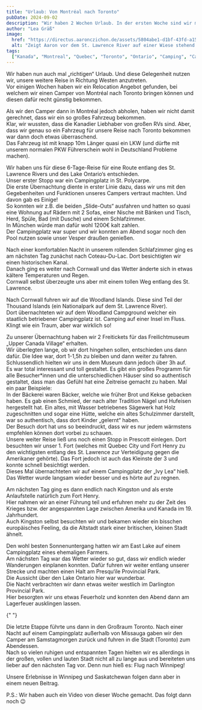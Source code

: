 ```yaml
---
title: "Urlaub: Von Montréal nach Toronto"
pubDate: 2024-09-02
description: "Wir haben 2 Wochen Urlaub. In der ersten Woche sind wir mit einem Camper von Montréal nach Toronto gereist."
author: "Lea Gräß"
image:
  href: "https://directus.aaronczichon.de/assets/5804abe1-d1bf-43fd-a15e-8e2a12ae06f1.jpg?quality=70&width=1600"
  alt: "Zeigt Aaron vor dem St. Lawrence River auf einer Wiese stehend. Hinter sich hält er die Flagge von Quebec mit ausgestreckten Armen."
tags:
  ["Kanada", "Montreal", "Quebec", "Toronto", "Ontario", "Camping", "Canadream"]
---
```



Wir haben nun auch mal „richtigen“ Urlaub. Und diese Gelegenheit nutzen wir, unsere weitere Reise in Richtung Westen anzutreten.  
Vor einigen Wochen haben wir ein Relocation Angebot gefunden, bei welchem wir einen Camper von Montréal nach Toronto bringen können und diesen dafür recht günstig bekommen.

Als wir den Camper dann in Montréal jedoch abholen, haben wir nicht damit gerechnet, dass wir ein so großes Fahrzeug bekommen.  
Klar, wir wussten, dass die Kanadier Liebhaber von großen RVs sind. Aber, dass wir genau so ein Fahrzeug für unsere Reise nach Toronto bekommen war dann doch etwas überraschend.  
Das Fahrzeug ist mit knapp 10m Länger quasi ein LKW (und dürfte mit unserem normalen PKW Führerschein wohl in Deutschland Probleme machen).

<DirectusImage assetId="d8302be1-8510-4adf-9b0e-1e6ea13d5a75.jpg" />

<DirectusImage assetId="dedba1a1-c8fd-4b84-b662-a6b394456837.jpg" />

Wir haben uns für diese 6-Tage-Reise für eine Route entlang des St. Lawrence Rivers und des Lake Ontario‘s entschieden.  
Unser erster Stopp war ein Campingplatz in St. Polycarpe.  
Die erste Übernachtung diente in erster Linie dazu, dass wir uns mit den Gegebenheiten und Funktionen unseres Campers vertraut machten. Und davon gab es Einige!  
So konnten wir z.B. die beiden „Slide-Outs“ ausfahren und hatten so quasi eine Wohnung auf Rädern mit 2 Sofas, einer Nische mit Bänken und Tisch, Herd, Spüle, Bad (mit Dusche) und einem Schlafzimmer.  
In München würde man dafür wohl 1200€ kalt zahlen.  
Der Campingplatz war super und wir konnten am Abend sogar noch den Pool nutzen sowie unser Vesper draußen genießen.

Nach einer komfortablen Nacht in unserem rollenden Schlafzimmer ging es am nächsten Tag zunächst nach Coteau-Du-Lac. Dort besichtigten wir einen historischen Kanal.  
Danach ging es weiter nach Cornwall und das Wetter änderte sich in etwas kältere Temperaturen und Regen.  
Cornwall selbst überzeugte uns aber mit einem tollen Weg entlang des St. Lawrence.

<DirectusImage assetId="7f25e905-40e5-4dae-ad3a-ec0cc6b63287.jpg" />

Nach Cornwall fuhren wir auf die Woodland Islands. Diese sind Teil der Thousand Islands (ein Nationalpark auf dem St. Lawrence River).  
Dort übernachteten wir auf dem Woodland Campground welcher ein staatlich betriebener Campingplatz ist. Camping auf einer Insel im Fluss. Klingt wie ein Traum, aber war wirklich so!

Zu unserer Übernachtung haben wir 2 Freitickets für das Freilichtmuseum „Upper Canada Village“ erhalten.  
Wir überlegten lange, ob wir dort hingehen sollen, entschieden uns dann dafür. Die Idee war, dort 1-1,5h zu bleiben und dann weiter zu fahren.  
Schlussendlich hielten wir uns in dem Museum dann jedoch über 3h auf.  
Es war total interessant und toll gestaltet. Es gibt ein großes Programm für alle Besucher\*innen und die unterschiedlichen Häuser sind so authentisch gestaltet, dass man das Gefühl hat eine Zeitreise gemacht zu haben. Mal ein paar Beispiele:  
In der Bäckerei waren Bäcker, welche wie früher Brot und Kekse gebacken haben. Es gab einen Schmied, der nach alter Tradition Nägel und Hufeisen hergestellt hat. Ein altes, mit Wasser betriebenes Sägewerk hat Holz zugeschnitten und sogar eine Hütte, welche ein altes Schulzimmer darstellt, war so authentisch, dass dort Kinder „gelernt“ haben.  
Der Besuch dort hat uns so beeindruckt, dass wir es nur jedem wärmstens empfehlen können dort vorbei zu schauen.  
Unsere weiter Reise ließ uns noch einen Stopp in Prescott einlegen. Dort besuchten wir unser 1. Fort (welches mit Quebec City und Fort Henry zu den wichtigsten entlang des St. Lawrence zur Verteidigung gegen die Amerikaner gehörte). Das Fort jedoch ist auch das Kleinste der 3 und konnte schnell besichtigt werden.  
Dieses Mal übernachteten wir auf einem Campingplatz der „Ivy Lea“ hieß. Das Wetter wurde langsam wieder besser und es hörte auf zu regnen.

<DirectusImage assetId="2b32a9fd-c8e5-4753-b343-99a079c662a7.jpg" />

Am nächsten Tag ging es dann endlich nach Kingston und als erste Anlaufstelle natürlich zum Fort Henry.  
Hier nahmen wir an einer Führung teil und erfuhren mehr zu der Zeit des Krieges bzw. der angespannten Lage zwischen Amerika und Kanada im 19. Jahrhundert.  
Auch Kingston selbst besuchten wir und bekamen wieder ein bisschen europäisches Feeling, da die Altstadt stark einer britischen, kleinen Stadt ähnelt.

Den wohl besten Sonnenuntergang hatten wir am East Lake auf einem Campingplatz eines ehemaligen Farmers.  
Am nächsten Tag war das Wetter wieder so gut, dass wir endlich wieder Wanderungen einplanen konnten. Dafür fuhren wir weiter entlang unserer Strecke und machten einen Halt am Presqu‘ile Provincial Park.  
Die Aussicht über den Lake Ontario hier war wunderbar.  
Die Nacht verbrachten wir dann etwas weiter westlich im Darlington Provincial Park.  
Hier besorgten wir uns etwas Feuerholz und konnten den Abend dann am Lagerfeuer ausklingen lassen.

<DirectusGallery folderName="36 Montréal to Toronto" />{" "}

Die letzte Etappe führte uns dann in den Großraum Toronto. Nach einer Nacht auf einem Campingplatz außerhalb von Missauga gaben wir den Camper am Samstagmorgen zurück und fuhren in die Stadt (Toronto) zum Abendessen.  
Nach so vielen ruhigen und entspannten Tagen hielten wir es allerdings in der großen, vollen und lauten Stadt nicht all zu lange aus und bereiteten uns lieber auf den nächsten Tag vor. Denn nun hieß es: Flug nach Winnipeg!

Unsere Erlebnisse in Winnipeg und Saskatchewan folgen dann aber in einem neuen Beitrag.

P.S.: Wir haben auch ein Video von dieser Woche gemacht. Das folgt dann noch 😉
